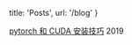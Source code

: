 
  title: 'Posts',
  url: '/blog'
}


[pytorch 和 CUDA 安装技巧](/posts/pytorch-cuda-anaconda) <time>2019</time>
